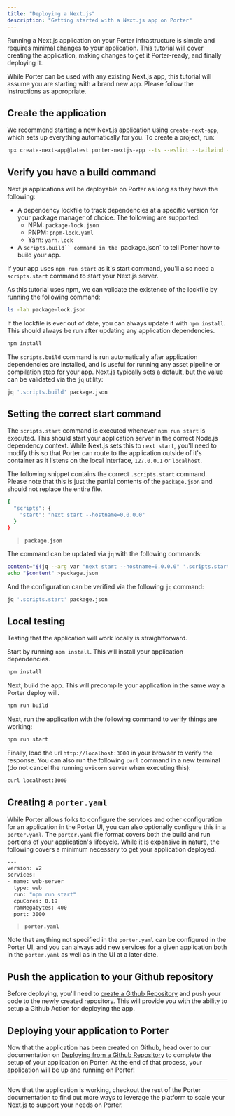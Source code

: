 ```yaml
---
title: "Deploying a Next.js"
description: "Getting started with a Next.js app on Porter"
---
```


Running a Next.js application on your Porter infrastructure is simple and requires minimal changes to your application. This tutorial will cover creating the application, making changes to get it Porter-ready, and finally deploying it.

While Porter can be used with any existing Next.js app, this tutorial will assume you are starting with a brand new app. Please follow the instructions as appropriate.

## Create the application

We recommend starting a new Next.js application using `create-next-app`, which sets up everything automatically for you. To create a project, run:

```bash
npx create-next-app@latest porter-nextjs-app --ts --eslint --tailwind --src-dir --app --import-alias '@/*'
```

## Verify you have a build command

Next.js applications will be deployable on Porter as long as they have the following:

- A dependency lockfile to track dependencies at a specific version for your package manager of choice. The following are supported:
  - NPM: `package-lock.json`
  - PNPM: `pnpm-lock.yaml`
  - Yarn: `yarn.lock`
- A `scripts.build`` command in the `package.json` to tell Porter how to build your app.

If your app uses `npm run start` as it's start command, you'll also need a `scripts.start` command to start your Next.js server.

As this tutorial uses npm, we can validate the existence of the lockfile by running the following command:

```bash
ls -lah package-lock.json
```

If the lockfile is ever out of date, you can always update it with `npm install`. This should always be run after updating any application dependencies.

```bash
npm install
```

The `scripts.build` command is run automatically after application dependencies are installed, and is useful for running any asset pipeline or compilation step for your app. Next.js typically sets a default, but the value can be validated via the `jq` utility:

```bash
jq '.scripts.build' package.json
```

## Setting the correct start command

The `scripts.start` command is executed whenever `npm run start` is executed. This should start your application server in the correct Node.js dependency context. While Next.js sets this to `next start`, you'll need to modify this so that Porter can route to the application outside of it's container as it listens on the local interface, `127.0.0.1` or `localhost`.

The following snippet contains the correct `.scripts.start` command. Please note that this is just the partial contents of the `package.json` and should not replace the entire file.

```bash
{
  "scripts": {
    "start": "next start --hostname=0.0.0.0"
  }
}
```

> **`package.json`**

The command can be updated via `jq` with the following commands:

```bash
content="$(jq --arg var "next start --hostname=0.0.0.0" '.scripts.start = $var' package.json)"
echo "$content" >package.json
```

And the configuration can be verified via the following `jq` command:

```bash
jq '.scripts.start' package.json
```

## Local testing

Testing that the application will work locally is straightforward.

Start by running `npm install`. This will install your application dependencies.

```bash
npm install
```

Next, build the app. This will precompile your application in the same way a Porter deploy will.

```bash
npm run build
```

Next, run the application with the following command to verify things are working:

```bash
npm run start
```

Finally, load the url `http://localhost:3000` in your browser to verify the response. You can also run the following `curl` command in a new terminal (do not cancel the running `uvicorn` server when executing this):

```bash
curl localhost:3000
```

## Creating a `porter.yaml`

While Porter allows folks to configure the services and other configuration for an application in the Porter UI, you can also optionally configure this in a `porter.yaml`. The `porter.yaml` file format covers both the build and run portions of your application's lifecycle. While it is expansive in nature, the following covers a minimum necessary to get your application deployed.

```bash
---
version: v2
services:
- name: web-server
  type: web
  run: "npm run start"
  cpuCores: 0.19
  ramMegabytes: 400
  port: 3000
```

> **`porter.yaml`**

Note that anything not specified in the `porter.yaml` can be configured in the Porter UI, and you can always add new services for a given application both in the `porter.yaml` as well as in the UI at a later date.

## Push the application to your Github repository

Before deploying, you'll need to [create a Github Repository](https://docs.github.com/en/get-started/quickstart/create-a-repo) and push your code to the newly created repository. This will provide you with the ability to setup a Github Action for deploying the app.


## Deploying your application to Porter

Now that the application has been created on Github, head over to our documentation on [Deploying from a Github Repository](/deploy/deploy-from-github-repo) to complete the setup of your application on Porter. At the end of that process, your application will be up and running on Porter!


---

Now that the application is working, checkout the rest of the Porter documentation to find out more ways to leverage the platform to scale your Next.js to support your needs on Porter.

